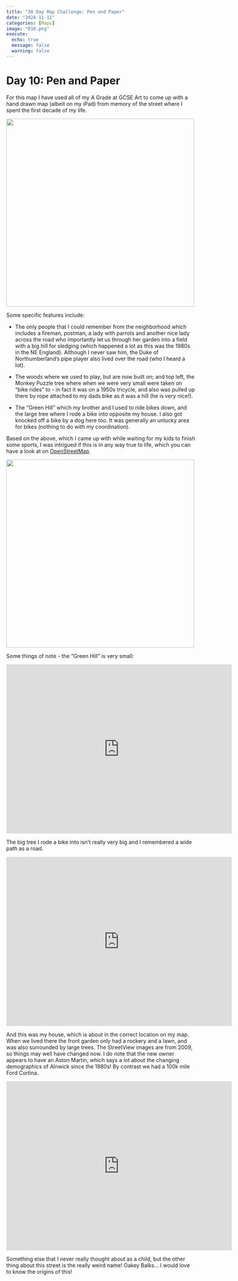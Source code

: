 ```yaml
---
title: "30 Day Map Challenge: Pen and Paper"
date: "2024-11-11"
categories: [Maps]
image: "D10.png"
execute:
  echo: true
  message: false
  warning: false
---
```


# Day 10: Pen and Paper

For this map I have used all of my A Grade at GCSE Art to come up with a hand drawn map (albeit on my iPad) from memory of the street where I spent the first decade of my life.

![](D10.png){width="500"}

Some specific features include:

-   The only people that I could remember from the neighborhood which includes a fireman, postman, a lady with parrots and another nice lady across the road who importantly let us through her garden into a field with a big hill for sledging (which happened a lot as this was the 1980s in the NE England). Although I never saw him, the Duke of Northumberland's pipe player also lived over the road (who I heard a lot).

-   The woods where we used to play, but are now built on; and top left, the Monkey Puzzle tree where when we were very small were taken on "bike rides" to - in fact it was on a 1950s tricycle, and also was pulled up there by rope attached to my dads bike as it was a hill (he is very nice!).

-   The "Green Hill" which my brother and I used to ride bikes down, and the large tree where I rode a bike into opposite my house. I also got knocked off a bike by a dog here too. It was generally an unlucky area for bikes (nothing to do with my coordination).

Based on the above, which I came up with while waiting for my kids to finish some sports, I was intrigued if this is in any way true to life, which you can have a look at on [OpenStreetMap](https://www.openstreetmap.org/search?query=oaky%20balks#map=17/55.406860/-1.686251).

![](d10_2.png){width="500"}

Some things of note - the "Green Hill" is very small:

<iframe src="https://www.google.com/maps/embed?pb=!4v1730662389519!6m8!1m7!1sO-VfNEgLhiHo65Cd8fU31w!2m2!1d55.40644725521263!2d-1.687119920932253!3f327.10333580752047!4f-6.951821739635307!5f0.7820865974627469" width="600" height="450" style="border:0;" allowfullscreen="" loading="lazy" referrerpolicy="no-referrer-when-downgrade"></iframe>

The big tree I rode a bike into isn't really very big and I remembered a wide path as a road.

<iframe src="https://www.google.com/maps/embed?pb=!4v1730662527195!6m8!1m7!1sy5j02QzD4jEm_pgKYVqEtw!2m2!1d55.40666944683766!2d-1.685542923674826!3f105.47102684028876!4f-2.5609650586320356!5f0.7820865974627469" width="600" height="450" style="border:0;" allowfullscreen="" loading="lazy" referrerpolicy="no-referrer-when-downgrade"></iframe>


And this was my house, which is about in the correct location on my map. When we lived there the front garden only had a rockery and a lawn, and was also surrounded by large trees. The StreetView images are from 2009, so things may well have changed now. I do note that the new owner appears to have an Aston Martin, which says a lot about the changing demographics of Alnwick since the 1980s! By contrast we had a 100k mile Ford Cortina.

<iframe src="https://www.google.com/maps/embed?pb=!4v1730662724469!6m8!1m7!1sKUoHtRS39LmDqfWiNY9MQQ!2m2!1d55.40675921267075!2d-1.685288248891668!3f308.3729547800968!4f1.248021912685772!5f1.9587109090973311" width="600" height="450" style="border:0;" allowfullscreen="" loading="lazy" referrerpolicy="no-referrer-when-downgrade"></iframe>

Something else that I never really thought about as a child, but the other thing about this street is the really weird name! Oakey Balks... I would love to know the origins of this!